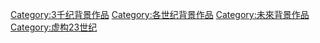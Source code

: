 {{CatPair|22世紀背景作品|24世紀背景作品}}

[[Category:3千纪背景作品|Category:3千纪背景作品]]
[[Category:各世纪背景作品|Category:各世纪背景作品]]
[[Category:未來背景作品|Category:未來背景作品]]
[[Category:虚构23世纪|Category:虚构23世纪]]